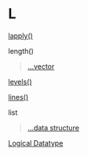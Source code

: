 # L {-}

[lapply()](https://linkedin-learning.pxf.io/apply)

length() 

> [...vector](https://linkedin-learning.pxf.io/rwkly_vector)

[levels()](https://linkedin-learning.pxf.io/rweekly_factor)

[lines()](https://linkedin-learning.pxf.io/plot)

list

> [...data structure](https://linkedin-learning.pxf.io/rweekly_lists)

[Logical Datatype](https://linkedin-learning.pxf.io/rweekly_atomics)
